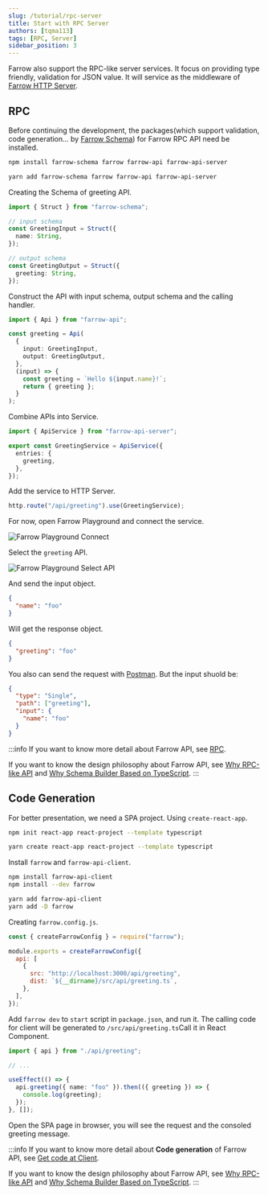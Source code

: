 ```yaml
---
slug: /tutorial/rpc-server
title: Start with RPC Server
authors: [tqma113]
tags: [RPC, Server]
sidebar_position: 3
---
```



Farrow also support the RPC-like server services. It focus on providing type friendly, validation for JSON value. It will service as the middleware of [Farrow HTTP Server](./http-server.mdx).

## RPC

Before continuing the development, the packages(which support validation, code generation... by [Farrow Schema](../guide/schema/validation-type.mdx)) for Farrow RPC API need be installed.

<Tabs groupId="package-tool">
<TabItem value="npm" label="npm">

```bash
npm install farrow-schema farrow farrow-api farrow-api-server
```

</TabItem>
<TabItem value="yarn" label="Yarn" default>

```bash
yarn add farrow-schema farrow farrow-api farrow-api-server
```

</TabItem>
</Tabs>

Creating the Schema of greeting API.

```ts
import { Struct } from "farrow-schema";

// input schema
const GreetingInput = Struct({
  name: String,
});

// output schema
const GreetingOutput = Struct({
  greeting: String,
});
```

Construct the API with input schema, output schema and the calling handler.

```ts
import { Api } from "farrow-api";

const greeting = Api(
  {
    input: GreetingInput,
    output: GreetingOutput,
  },
  (input) => {
    const greeting = `Hello ${input.name}!`;
    return { greeting };
  }
);
```

Combine APIs into Service.

```ts
import { ApiService } from "farrow-api-server";

export const GreetingService = ApiService({
  entries: {
    greeting,
  },
});
```

Add the service to HTTP Server.

```ts
http.route("/api/greeting").use(GreetingService);
```

For now, open Farrow Playground and connect the service.

![Farrow Playground Connect](./image/farrow-playground-connect.png)

Select the `greeting` API.

![Farrow Playground Select API](./image/farrow-playground-select-api.png)

And send the input object.

```json
{
  "name": "foo"
}
```

Will get the response object.

```json
{
  "greeting": "foo"
}
```

You also can send the request with [Postman](https://www.postman.com/). But the input shuold be:

```json
{
  "type": "Single",
  "path": ["greeting"],
  "input": {
    "name": "foo"
  }
}
```

:::info
If you want to know more detail about Farrow API, see [RPC](../guide/rpc-server/base/schema.mdx).

If you want to know the design philosophy about Farrow API, see [Why RPC-like API](../philosophy/rpc-like.mdx) and [Why Schema Builder Based on TypeScript](../philosophy/schema-builder.mdx).
:::

## Code Generation

For better presentation, we need a SPA project. Using `create-react-app`.

<Tabs groupId="package-tool">
<TabItem value="npm" label="npm">

```bash
npm init react-app react-project --template typescript
```

</TabItem>
<TabItem value="yarn" label="Yarn" default>

```bash
yarn create react-app react-project --template typescript
```

</TabItem>
</Tabs>

Install `farrow` and `farrow-api-client`.

<Tabs groupId="package-tool">
<TabItem value="npm" label="npm">

```bash
npm install farrow-api-client
npm install --dev farrow
```

</TabItem>
<TabItem value="yarn" label="Yarn" default>

```bash
yarn add farrow-api-client
yarn add -D farrow
```

</TabItem>
</Tabs>

Creating `farrow.config.js`.

```js title="farrow.config.js"
const { createFarrowConfig } = require("farrow");

module.exports = createFarrowConfig({
  api: [
    {
      src: "http://localhost:3000/api/greeting",
      dist: `${__dirname}/src/api/greeting.ts`,
    },
  ],
});
```

Add `farrow dev` to `start` script in `package.json`, and run it. The calling code for client will be generated to `/src/api/greeting.ts`Call it in React Component.

```ts
import { api } from "./api/greeting";

// ...

useEffect(() => {
  api.greeting({ name: "foo" }).then(({ greeting }) => {
    console.log(greeting);
  });
}, []);
```

Open the SPA page in browser, you will see the request and the consoled greeting message.

:::info
If you want to know more detail about **Code generation** of Farrow API, see [Get code at Client](../guide/server-and-client/client.mdx).

If you want to know the design philosophy about Farrow API, see [Why RPC-like API](../philosophy/rpc-like.mdx) and [Why Schema Builder Based on TypeScript](../philosophy/schema-builder.mdx).
:::
